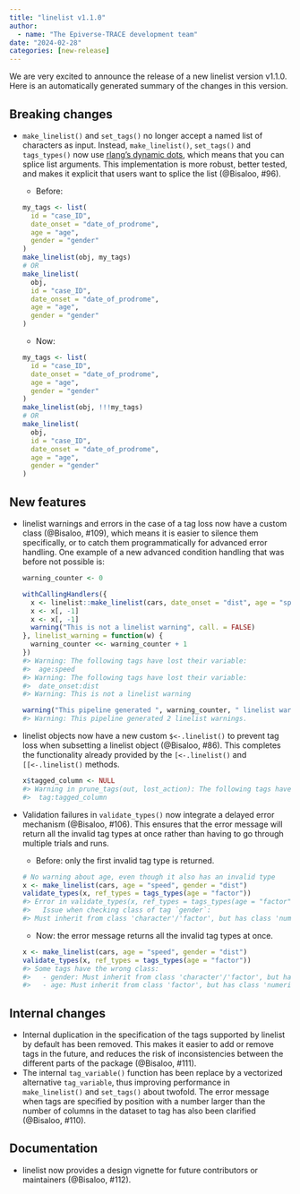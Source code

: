 ```yaml
---
title: "linelist v1.1.0"
author:
  - name: "The Epiverse-TRACE development team"
date: "2024-02-28"
categories: [new-release]
---
```


We are very excited to announce the release of a new linelist version v1.1.0.
Here is an automatically generated summary of the changes in this version.

## Breaking changes

* `make_linelist()` and `set_tags()` no longer accept a named list of characters
as input. Instead, `make_linelist()`, `set_tags()` and `tags_types()` now use
[rlang's dynamic dots](https://rlang.r-lib.org/reference/dyn-dots.html), which 
means that you can splice list arguments. This implementation is more robust,
better tested, and makes it explicit that users want to splice the list 
(@Bisaloo, #96).

  * Before:
  ```r
  my_tags <- list(
    id = "case_ID",
    date_onset = "date_of_prodrome",
    age = "age",
    gender = "gender"
  )
  make_linelist(obj, my_tags)
  # OR
  make_linelist(
    obj,
    id = "case_ID",
    date_onset = "date_of_prodrome",
    age = "age",
    gender = "gender"
  )
  ```
  * Now:
  ```r
  my_tags <- list(
    id = "case_ID",
    date_onset = "date_of_prodrome",
    age = "age",
    gender = "gender"
  )
  make_linelist(obj, !!!my_tags)
  # OR
  make_linelist(
    obj,
    id = "case_ID",
    date_onset = "date_of_prodrome",
    age = "age",
    gender = "gender"
  )
  ```

## New features

* linelist warnings and errors in the case of a tag loss now have a custom 
class (@Bisaloo, #109), which means it is easier to silence them specifically, 
or to catch them programmatically for advanced error handling. One example of a
new advanced condition handling that was before not possible is:

  ``` r
  warning_counter <- 0
  
  withCallingHandlers({
    x <- linelist::make_linelist(cars, date_onset = "dist", age = "speed")
    x <- x[, -1]
    x <- x[, -1]
    warning("This is not a linelist warning", call. = FALSE)
  }, linelist_warning = function(w) {
    warning_counter <<- warning_counter + 1
  })
  #> Warning: The following tags have lost their variable:
  #>  age:speed
  #> Warning: The following tags have lost their variable:
  #>  date_onset:dist
  #> Warning: This is not a linelist warning
  
  warning("This pipeline generated ", warning_counter, " linelist warnings.")
  #> Warning: This pipeline generated 2 linelist warnings.
  ```

* linelist objects now have a new custom `$<-.linelist()` to prevent tag loss
when subsetting a linelist object (@Bisaloo, #86). This completes the
functionality already provided by the `[<-.linelist()` and `[[<-.linelist()`
methods.

  ```r
  x$tagged_column <- NULL
  #> Warning in prune_tags(out, lost_action): The following tags have lost their variable:
  #>  tag:tagged_column
  ```

* Validation failures in `validate_types()` now integrate a delayed error 
mechanism (@Bisaloo, #106). This ensures that the error message will return all
the invalid tag types at once rather than having to go through multiple trials
and runs.

  * Before: only the first invalid tag type is returned.
  ```r
  # No warning about age, even though it also has an invalid type
  x <- make_linelist(cars, age = "speed", gender = "dist")
  validate_types(x, ref_types = tags_types(age = "factor"))
  #> Error in validate_types(x, ref_types = tags_types(age = "factor")) : 
  #>   Issue when checking class of tag `gender`:
  #> Must inherit from class 'character'/'factor', but has class 'numeric'
  ```
  * Now: the error message returns all the invalid tag types at once.
  ```r
  x <- make_linelist(cars, age = "speed", gender = "dist")
  validate_types(x, ref_types = tags_types(age = "factor"))
  #> Some tags have the wrong class:
  #>   - gender: Must inherit from class 'character'/'factor', but has class 'numeric'
  #>   - age: Must inherit from class 'factor', but has class 'numeric'
  ```

## Internal changes

* Internal duplication in the specification of the tags supported by linelist
by default has been removed. This makes it easier to add or remove tags in the
future, and reduces the risk of inconsistencies between the different parts of
the package (@Bisaloo, #111).
* The internal `tag_variable()` function has been replace by a vectorized
alternative `tag_variable`, thus improving performance in `make_linelist()` and
`set_tags()` about twofold. The error message when tags are specified by 
position with a number larger than the number of columns in the dataset to tag
has also been clarified (@Bisaloo, #110).

## Documentation

* linelist now provides a design vignette for future contributors or maintainers
(@Bisaloo, #112).

